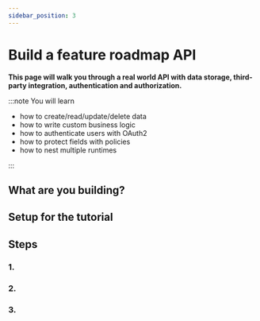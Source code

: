 ```yaml
---
sidebar_position: 3
---
```


# Build a feature roadmap API

**This page will walk you through a real world API with data storage, third-party integration, authentication and authorization.**

:::note You will learn

- how to create/read/update/delete data
- how to write custom business logic
- how to authenticate users with OAuth2
- how to protect fields with policies
- how to nest multiple runtimes

:::

## What are you building?

## Setup for the tutorial

## Steps

### 1.

### 2.

### 3.
